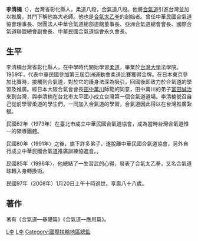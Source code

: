 '''李清楠'''（{{bd|1921年|1月1日|2008年|1月20日|catIdx=Li李}}），台灣省彰化縣人，柔道八段，合氣道八段。他將[[合氣道|合氣道]]引進台灣並加以推廣，其門下稱他為大老師。他也是[[合氣太乙拳|合氣太乙拳]]的創始者。曾任中華民國合氣道協會理事長、財團法人中華合氣道總部道館董事長、亞洲合氣道總會會長、國際合氣道聯盟總會副會長、中華民國合氣道協會永久會長。

==生平==
李清楠台灣省彰化縣人，在中學時代開始學習[[柔道|柔道]]，畢業於[[台灣大學|台灣大學]]法學院。1959年，代表中華民國參加第三屆亞洲運動會柔道比賽獲得金牌。在日本東京參加比賽時，接觸到合氣道，對於它的護身法深為吸引，回國後即致力於合氣道的學習及推廣。經日本大阪合氣會會長[[田中萬川|田中萬川]]師範的同意，田中萬川的弟子[[富田誠治|富田誠治]]來到台灣，與李清楠在台北市太平國小成立台灣第一個合氣道道場。李清楠號召自己從前學習柔道的學生們，一同加入合氣道的學習，合氣道因此得以在台灣推廣紮根。

民國62年（1973年）在臺北市成立中華民國合氣道協會，成為當時台灣合氣道惟一的領導團體。

民國80年〈1991年〉之後，旗下許多弟子，遂脫離中華民國合氣道協會，另外自行成立中華民國合氣道推廣訓練協進會。。

民國85年〈1996年〉，他總結了一生習武的心得，發表了合氣太乙拳，又名合氣道球轉入身轉換術。

民國97年（2008年）1月20日上午十時過世。享壽八十八歲。

==著作==
著有《合氣道—基礎篇》《合氣道—應用篇》。

[[Category:台灣武術家|L李]]
[[Category:合气道习武者|L李]]
[[Category:國際扶輪地區總監|Category:國際扶輪地區總監]]